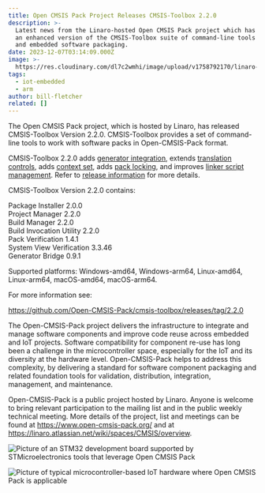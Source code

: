 ```yaml
---
title: Open CMSIS Pack Project Releases CMSIS-Toolbox 2.2.0
description: >-
  Latest news from the Linaro-hosted Open CMSIS Pack project which has released
  an enhanced version of the CMSIS-Toolbox suite of command-line tools for IoT
  and embedded software packaging.
date: 2023-12-07T03:14:09.000Z
image: >-
  https://res.cloudinary.com/dl7c2wmhi/image/upload/v1758792170/linaro-website/images/news/screenshot-2023-12-07-at-13.38.51
tags:
  - iot-embedded
  - arm
author: bill-fletcher
related: []
---
```


The Open CMSIS Pack project, which is hosted by Linaro, has released CMSIS-Toolbox Version 2.2.0. CMSIS-Toolbox provides a set of command-line tools to work with software packs in Open-CMSIS-Pack format.

CMSIS-Toolbox 2.2.0 adds [generator integration](https://github.com/Open-CMSIS-Pack/cmsis-toolbox/blob/main/docs/build-operation.md#generator-integration), extends [translation controls](https://github.com/Open-CMSIS-Pack/cmsis-toolbox/blob/main/docs/YML-Input-Format.md#translation-control), adds [context set](https://github.com/Open-CMSIS-Pack/cmsis-toolbox/blob/main/docs/build-overview.md#working-with-context-set), adds [pack locking](https://github.com/Open-CMSIS-Pack/cmsis-toolbox/blob/main/docs/YML-CBuild-Format.md#pack-locking), and improves [linker script management](https://github.com/Open-CMSIS-Pack/cmsis-toolbox/blob/main/docs/build-overview.md#linker-script-management). Refer to [release information](https://github.com/Open-CMSIS-Pack/cmsis-toolbox/releases/tag/2.2.0) for more details.

CMSIS-Toolbox Version 2.2.0 contains:

Package Installer 2.0.0\
Project Manager 2.2.0\
Build Manager 2.2.0\
Build Invocation Utility 2.2.0\
Pack Verification 1.4.1\
System View Verification 3.3.46\
Generator Bridge 0.9.1

Supported platforms: Windows-amd64, Windows-arm64, Linux-amd64, Linux-arm64, macOS-amd64, macOS-arm64.

For more information see:

https://github.com/Open-CMSIS-Pack/cmsis-toolbox/releases/tag/2.2.0

The Open-CMSIS-Pack project delivers the infrastructure to integrate and manage software components and improve code reuse across embedded and IoT projects. Software compatibility for component re-use has long been a challenge in the microcontroller space, especially for the IoT and its diversity at the hardware level. Open-CMSIS-Pack helps to address this complexity, by delivering a standard for software component packaging and related foundation tools for validation, distribution, integration, management, and maintenance.

Open-CMSIS-Pack is a public project hosted by Linaro. Anyone is welcome to bring relevant participation to the mailing list and in the public weekly technical meeting. More details of the project, list and meetings can be found at https://www.open-cmsis-pack.org/ and at https://linaro.atlassian.net/wiki/spaces/CMSIS/overview.

![Picture of an STM32 development board supported by STMicroelectronics tools that leverage Open CMSIS Pack](https://res.cloudinary.com/dl7c2wmhi/image/upload/v1758792170/linaro-website/images/news/stm32-development-board)

![Picture of typical microcontroller-based IoT hardware where Open CMSIS Pack is applicable](https://res.cloudinary.com/dl7c2wmhi/image/upload/v1758792170/linaro-website/images/news/microcontroller-based-iot-hardware)
